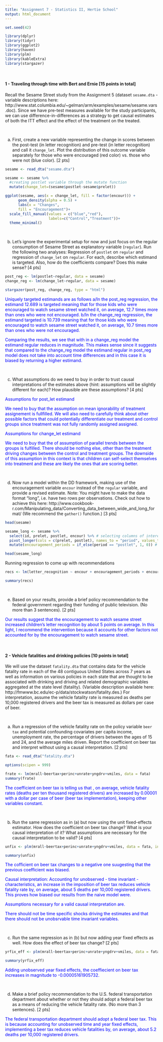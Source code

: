 ```yaml
---
title: "Assignment 7 - Statistics II, Hertie School"
output: html_document
---
```



```r
set.seed(42)

library(dplyr)
library(tidyr)
library(ggplot2)
library(haven)
library(plm)
library(kableExtra)
library(stargazer)
```

<br>

#### 1 - Traveling through time with Bert and Ernie [15 points in total]

Recall the Sesame Street study from the Assignment 5 (dataset `sesame.dta` - variable descriptions here: http://www.stat.columbia.edu/~gelman/arm/examples/sesame/sesame.vars.doc). Since we have pre-test measures available for the study participants, we can use difference-in-differences as a strategy to get causal estimates of both the ITT effect and the effect of the treatment on the treated.

<br> 

(a) First, create a new variable representing the change in scores between the post-test (in letter recognition) and pre-test (in letter recognition) and call it `change_let`. Plot the distribution of this outcome variable separately for those who were encouraged (red color) vs. those who were not (blue color). [2 pts]

```r
sesame <- read_dta("sesame.dta")

sesame <- sesame %>% 
  #creating postlet variable through the mutate function
  mutate(change_let=(sesame$postlet-sesame$prelet))

ggplot(sesame, aes(x = change_let, fill = factor(encour))) + 
      geom_density(alpha = 0.5) + 
      labs(x = "Changes", 
      fill = "Encouragement")+
  scale_fill_manual(values = c("blue","red"),
                    labels=c("Control","Treatment"))+
  theme_minimal()
```

<br>

(b) Let's ignore the experimental setup for now and just focus on the regular consumption of Sesame Street as explanatory variable (`regular`). Run the following two analyses: Regression of `postlet` on `regular` and regression of `change_let` on `regular`. For each, describe which estimand is targeted. Also, how do the coefficients compare? Does this make sense? [4 pts]

```r
post_reg <- lm(postlet~regular, data = sesame)
change_reg <- lm(change_let~regular, data = sesame)

stargazer(post_reg, change_reg, type = "html")
```

<div style="color:blue">
Uniquely targeted estimands are as follows
a/In the post_reg regression, the estimand 12.689 is targeted meaning that for those kids who were encouraged to watch sesame street watched it, on average, 12.7 times more than ones who were not encouraged.
b/In the change_reg regression, the estimand targeted is 10.739 meaning that for those kids who were encouraged to watch sesame street watched it, on average, 10.7 times more than ones who were not encouraged.

Comparing the results, we see that with in a change_reg model the estimand regular reduces in magnitude. This makes sense since it suggests that compared to the change_reg model the estimand regular in post_reg model does not take into account time differences and in this case it is biased by returning a higher estimand.
</div>

<br> 

(c) What assumptions do we need to buy in order to trust causal interpretations of the estimates above (hint: assumptions will be slightly different for each)? How plausible are these assumptions? [4 pts]

<div style="color:blue">

Assumptions for post_let estimand

We need to buy that the assumption on mean ignorability of treatment assignement is fullfilled. We will also need to carefully think about other possible factors that could potentially differentiate our treatment and control groups since treatment was not fully randomly assigned assigned.

Assumptions for change_let estimand

We need to buy that the of assumption of parallel trends between the groups is fulfilled. There should be nothing else, other than the treatment driving changes between the control and treatment groups. The downside of this assumption in this context is that children can self-select themselves into treatment and these are likely the ones that are scoring better.

</div>

<br>

(d) Now run a model within the DD framework, making use of the encouragement variable `encour` instead of the `regular` variable, and provide a revised estimate. Note: You might have to make the data format "long", i.e. have two rows per observations. Check out how to achieve this here: http://www.cookbook-r.com/Manipulating_data/Converting_data_between_wide_and_long_format/ (We  recommend the `gather()` function.) [3 pts]

```r
head(sesame)

sesame_long <- sesame %>%
  select(id, prelet, postlet, encour) %>% # selecting columns of interest
  pivot_longer(cols = c(prelet, postlet), names_to = "period", values_to = "letter_recognition") %>% # grab columns, put names to new variable period and values to new variable soda_drank
  mutate(encouragement_periods = if_else(period == "postlet", 1, 0)) # create dummy for period

head(sesame_long)
```
Running regression to come up with recommendations
```r
recs <- lm(letter_recognition ~ encour + encouragement_periods + encour * encouragement_periods, data = sesame_long)

summary(recs)
```


<br> 

(e) Based on your results, provide a brief policy recommendation to the federal government regarding their funding of public television. (No more than 3 sentences). [2 pts]

<div style="color:blue">
Our results suggest that the encouragement to watch sesame street increased children's letter recognition by about 5 points on average. In this light, I recommend the intervention because it accounts for other factors not accounted for by the encouragement to watch sesame street.
</div>


<br>

#### 2 - Vehicle fatalities and drinking policies [10 points in total]

We will use the dataset `fatality.dta` that contains data for the vehicle fatality rate in each of the 48 contiguous United States across 7 years as well as information on various policies in each state that are thought to be associated with drinking and driving and related demographic variables aggregated at the state level (fatality). (Variable description available here: http://fmwww.bc.edu/ec-p/data/stockwatson/fatality.des.) For interpretation, assume the vehicle fatality rate is measured as deaths per 10,000 registered drivers and the beer tax is measured as dollars per case of beer.

<br>

(a) Run a regression of the vehicle fatality rate on the policy variable `beer tax` and potential confounding covariates per capita income, unemployment rate, the percentage of drivers between the ages of 15 and 24, and the average miles driven. Report the coefficient on beer tax and interpret without using a causal interpretation. [2 pts]

```r
fata <- read_dta("fatality.dta")

options(scipen = 999)

frate <- lm(mrall~beertax+perinc+unrate+yngdrv+vmiles, data = fata)
summary(frate)
```

<div style="color:blue">
The coefficient on beer tax is telling us that , on average, vehicle fatality rates (deaths per ten thousand registered drivers) are increased by 0.00001 with a dollar per case of beer (beer tax implementation), keeping other variables constant.
</div>

<br>

(b) Run the same regression as in (a) but now using the unit fixed-effects estimator. How does the coefficient on beer tax change? What is your causal interpretation of it? What assumptions are necessary for the causal interpretation to be valid? [4 pts]

```r
unfix <- plm(mrall~beertax+perinc+unrate+yngdrv+vmiles, data = fata, index = "state", model = "within")

summary(unfix)
```

<div style="color:blue">
The cofficient on beer tax changes to a negative one suugesting that the previous coefficient was biased.

Causal interpretation: Accounting for unobserved - time invariant - characteristics, an increase in the imposition of beer tax reduces vehicle fatality rate by, on average, about 5 deaths per 10,000 registered drivers. This proves how biased our results from the naive model were.

Assumptions necessary for a valid causal interpretation are.

There should not be time specific shocks driving the estimates and that there should not be unobsrvable time invariant variables.

</div>

<br>

(c) Run the same regression as in (b) but now adding year fixed effects as well. How does the effect of beer tax change? [2 pts]

```r
yrfix_eff <- plm(mrall~beertax+perinc+unrate+yngdrv+vmiles, data = fata, index = c("state", "year"), model = "within", effect = "twoways")

summary(yrfix_eff)
```

<div style="color:blue">
Adding unobserved year fixed effects, the coeffiecient on beer tax increases in magnitude to -0.00005161905732.
</div>

<br> 

(d) Make a brief policy recommendation to the U.S. federal transportation department about whether or not they should adopt a federal beer tax as a means of reducing the vehicle fatality rate. (No more than 3 sentences). [2 pts]

<div style="color:blue">
The federal transportation department should adopt a federal beer tax. This is because accounting for unobserved time and year fixed effects, implementing a beer tax reduces vehicle fatalities by, on average, about 5.2 deaths per 10,000 registered drivers. 
</div>


